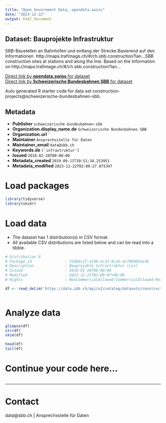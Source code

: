 ```yaml
---
title: "Open Government Data, opendata.swiss"
date: "2023-12-22"
output: html_document
---
```


## Dataset: Bauprojekte Infrastruktur

SBB-Baustellen an Bahnhöfen und entlang der Strecke.Basierend auf den Informationen  http://maps.trafimage.ch/#/ch.sbb.construction?lan...SBB construction sites at stations and along the line.
Based on the Information on http://maps.trafimage.ch/#/ch.sbb.construction?lan...

[Direct link by **opendata.swiss** for dataset](https://opendata.swiss/de/dataset/bauprojekte-infrastruktur)<br>
[Direct link by **Schweizerische Bundesbahnen SBB** for dataset](https://data.sbb.ch/explore/dataset/construction-projects/)

Auto generated R starter code for data set construction-projects@schweizerische-bundesbahnen-sbb.

## Metadata

- **Publisher** `schweizerische-bundesbahnen-sbb`
- **Organization.display_name.de** `Schweizerische Bundesbahnen SBB`
- **Organization.url** ``
- **Maintainer** `Ansprechsstelle für Daten`
- **Maintainer_email** `data@sbb.ch`
- **Keywords.de** `['infrastruktur']`
- **Issued** `2018-02-28T00:00:00`
- **Metadata_created** `2019-09-11T10:51:34.253951`
- **Metadata_modified** `2023-12-22T02:00:27.875347`


# Load packages

```r

library(tidyverse)
library(skimr)

```

# Load data

-   The dataset has 1 distribution(s) in CSV format.
-   All available CSV distributions are listed below and can be read into a tibble.

```r

# Distribution 0
# Package_id               : 319b6c2f-afd8-4c33-9c2e-4c7b9d692e36
# Description              : Bauprojekte Infrastruktur (csv)
# Issued                   : 2018-02-28T00:00:00
# Modified                 : 2023-12-21T03:00:07+00:00
# Rights                   : NonCommercialAllowed-CommercialAllowed-ReferenceRequired

df <- read_delim('https://data.sbb.ch/api/v2/catalog/datasets/construction-projects/exports/csv')



```

# Analyze data

```r

glimpse(df)
str(df)
skim(df)

head(df)
tail(df)

```

# Continue your code here...

```r

```

------------------------------------------------------------------------

# Contact

data@sbb.ch | Ansprechsstelle für Daten
